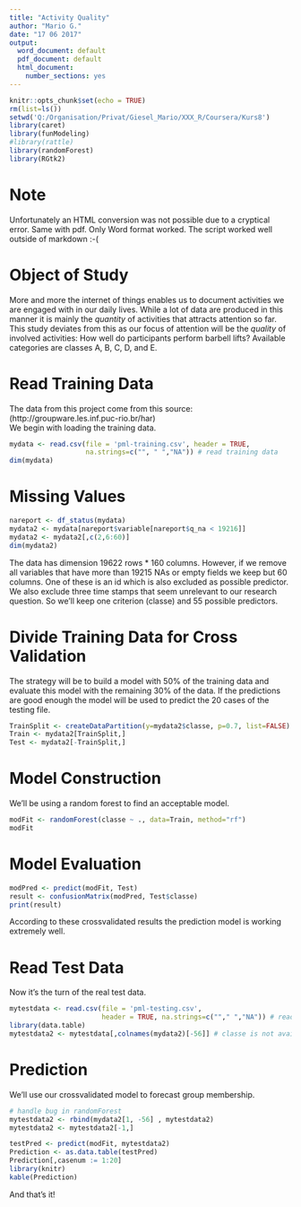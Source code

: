---
title: "Activity Quality"
author: "Mario G."
date: "17 06 2017"
output:
  word_document: default
  pdf_document: default
  html_document:
    number_sections: yes
---

```{r setup, include=FALSE, cache=TRUE}
knitr::opts_chunk$set(echo = TRUE)
rm(list=ls())
setwd('Q:/Organisation/Privat/Giesel_Mario/XXX_R/Coursera/Kurs8')
library(caret)
library(funModeling)
#library(rattle)
library(randomForest)
library(RGtk2)
```
# Note

Unfortunately an HTML conversion was not possible due to a cryptical error.
Same with pdf. Only Word format worked. The script worked well outside of markdown :-(

# Object of Study

More and more the internet of things enables us to document activities we are
engaged with in our daily lives. While a lot of data are produced in this manner 
it is mainly the *quantity* of activities that attracts attention so far. This study 
deviates from this as our focus of attention will be the *quality* of involved
activities: How well do participants perform barbell lifts? Available categories
are classes A, B, C, D, and E.

# Read Training Data

The data from this project come from this source: 
(http://groupware.les.inf.puc-rio.br/har)  
We begin with loading the training data.

```{r echo=TRUE, eval=TRUE, message=FALSE, warning=FALSE, cache=TRUE}
mydata <- read.csv(file = 'pml-training.csv', header = TRUE, 
                   na.strings=c("", " ","NA")) # read training data
dim(mydata)
```

# Missing Values

```{r echo=TRUE, eval=TRUE, results='hide', message=FALSE, warning=FALSE, cache=TRUE}
nareport <- df_status(mydata)
mydata2 <- mydata[nareport$variable[nareport$q_na < 19216]]
mydata2 <- mydata2[,c(2,6:60)]
dim(mydata2)
```

The data has dimension 19622 rows * 160 columns.
However, if we remove all variables that have more than 19215 NAs or empty fields we
keep but 60 columns. One of these is an id which is also excluded as possible predictor.
We also exclude three time stamps that seem unrelevant to our research question.
So we'll keep one criterion (classe) and 55 possible predictors.

# Divide Training Data for Cross Validation

The strategy will be to build a model with 50% of the training data and evaluate this model
with the remaining 30% of the data. If the predictions are good enough the model will be used to 
predict the 20 cases of the testing file.

```{r echo=TRUE, eval=TRUE, results='asis', message=FALSE, warning=FALSE, cache=TRUE}
TrainSplit <- createDataPartition(y=mydata2$classe, p=0.7, list=FALSE)
Train <- mydata2[TrainSplit,]
Test <- mydata2[-TrainSplit,]
```

# Model Construction

We'll be using a random forest to find an acceptable model.

```{r echo=TRUE, eval=TRUE, results='asis', message=FALSE, warning=FALSE, cache=TRUE}
modFit <- randomForest(classe ~ ., data=Train, method="rf") 
modFit
```

# Model Evaluation

```{r echo=TRUE, eval=TRUE, message=FALSE, warning=FALSE, cache=TRUE}
modPred <- predict(modFit, Test)
result <- confusionMatrix(modPred, Test$classe)
print(result)
```

According to these crossvalidated results the prediction model is working extremely well.

# Read Test Data

Now it's the turn of the real test data.

```{r echo=TRUE, eval=TRUE, message=FALSE, warning=FALSE, cache=TRUE}
mytestdata <- read.csv(file = 'pml-testing.csv', 
                       header = TRUE, na.strings=c(""," ","NA")) # read test data
library(data.table)
mytestdata2 <- mytestdata[,colnames(mydata2)[-56]] # classe is not available in test data
```

# Prediction

We'll use our crossvalidated model to forecast group membership.

```{r echo=TRUE, eval=TRUE, message=FALSE, warning=FALSE, cache=TRUE}
# handle bug in randomForest
mytestdata2 <- rbind(mydata2[1, -56] , mytestdata2)
mytestdata2 <- mytestdata2[-1,]

testPred <- predict(modFit, mytestdata2)
Prediction <- as.data.table(testPred)
Prediction[,casenum := 1:20]
library(knitr)
kable(Prediction)
```

And that's it!
